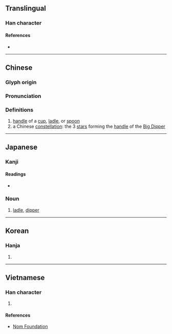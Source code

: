 {{character info/new}}
==Translingual==

===Han character===
{{Han char|rn=75|rad=木|as=03|sn=7|four=47920|canj=DPI,DPM|ids=⿰木勺}}

====References====
* {{Han ref|kx=0511.190|dkj=14466|dj=0897.020|hdz=21161.050|uh=6753|ud=26451|bh=A840|bd=43072}}

----

==Chinese==
{{zh-forms}}

===Glyph origin===
{{Han etym}}

===Pronunciation===
{{zh-pron
|m=zhuó,sháo,shuó,dí,biāo
|c=biu1,soek3
|mc=y
|oc=y
|ma=
|cat=n,pn
}}

===Definitions===
{{zh-hanzi}}

# [[handle]] of a [[cup]], [[ladle]], or [[spoon]]
# a Chinese [[constellation]]: the 3 [[star]]s forming the [[handle]] of the [[Big Dipper]]

----

==Japanese==

===Kanji===
{{ja-kanji|grade=|rs=木03}}

====Readings====
* {{ja-readings|goon=じゃく<じやく, ひょう<へう|kanon=しゃく<しやく, ひょう<へう|kun=ひしゃく-}}

===Noun===
{{ja-noun|しゃく}}

# [[ladle]], [[dipper]]

----

==Korean==

===Hanja===
{{ko-hanja|hangeul=[[표]], [[작]]|eumhun=|rv=pyo, jak|mr=p'yo, chak|y=phyo, cak}}

# {{defn|lang=ko|sort=木03}}

----

==Vietnamese==

===Han character===
{{vi-readings|rs=木03|hanviet=[[chước]], [[duộc]]}}

# {{defn|lang=vi|sort=木03}}

====References====
* [http://nomfoundation.org/common/nom_details.php?codepoint=6753 Nom Foundation]